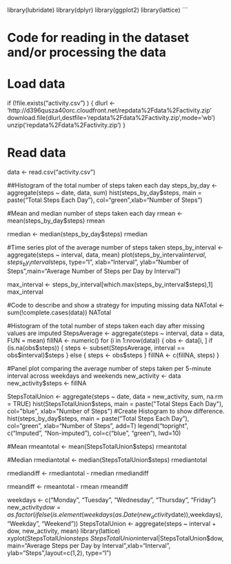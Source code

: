 library(lubridate)
library(dplyr)
library(ggplot2)
library(lattice)
```

# Code for reading in the dataset and/or processing the data

# Load data
if (!file.exists("activity.csv") )
    {
     dlurl <- 'http://d396qusza40orc.cloudfront.net/repdata%2Fdata%2Factivity.zip'  
     download.file(dlurl,destfile='repdata%2Fdata%2Factivity.zip',mode='wb')  
     unzip('repdata%2Fdata%2Factivity.zip')
    }

# Read data
data <- read.csv("activity.csv")  

##Histogram of the total number of steps taken each day
steps_by_day <- aggregate(steps ~ date, data, sum)
hist(steps_by_day$steps, main = paste("Total Steps Each Day"), col="green",xlab="Number of Steps")

#Mean and median number of steps taken each day
rmean <- mean(steps_by_day$steps)
rmean

rmedian <- median(steps_by_day$steps)
rmedian

#Time series plot of the average number of steps taken
steps_by_interval <- aggregate(steps ~ interval, data, mean)
plot(steps_by_interval$interval,steps_by_interval$steps, type="l", xlab="Interval", ylab="Number of Steps",main="Average Number of Steps per Day by Interval")

max_interval <- steps_by_interval[which.max(steps_by_interval$steps),1]
max_interval


#Code to describe and show a strategy for imputing missing data
NATotal <- sum(!complete.cases(data))
NATotal

#Histogram of the total number of steps taken each day after missing values are imputed
StepsAverage <- aggregate(steps ~ interval, data = data, FUN = mean)
fillNA <- numeric()
for (i in 1:nrow(data)) {
    obs <- data[i, ]
    if (is.na(obs$steps)) {
        steps <- subset(StepsAverage, interval == obs$interval)$steps
    } else {
        steps <- obs$steps
    }
    fillNA <- c(fillNA, steps)
}

#Panel plot comparing the average number of steps taken per 5-minute interval across weekdays and weekends
new_activity <- data
new_activity$steps <- fillNA

StepsTotalUnion <- aggregate(steps ~ date, data = new_activity, sum, na.rm = TRUE)
hist(StepsTotalUnion$steps, main = paste("Total Steps Each Day"), col="blue", xlab="Number of Steps")
#Create Histogram to show difference. 
hist(steps_by_day$steps, main = paste("Total Steps Each Day"), col="green", xlab="Number of Steps", add=T)
legend("topright", c("Imputed", "Non-imputed"), col=c("blue", "green"), lwd=10)

#Mean
rmeantotal <- mean(StepsTotalUnion$steps)
rmeantotal

#Median
rmediantotal <- median(StepsTotalUnion$steps)
rmediantotal

rmediandiff <- rmediantotal - rmedian
rmediandiff

rmeandiff <- rmeantotal - rmean
rmeandiff

weekdays <- c("Monday", "Tuesday", "Wednesday", "Thursday", 
              "Friday")
new_activity$dow = as.factor(ifelse(is.element(weekdays(as.Date(new_activity$date)),weekdays), "Weekday", "Weekend"))
StepsTotalUnion <- aggregate(steps ~ interval + dow, new_activity, mean)
library(lattice)
xyplot(StepsTotalUnion$steps ~ StepsTotalUnion$interval|StepsTotalUnion$dow, main="Average Steps per Day by Interval",xlab="Interval", ylab="Steps",layout=c(1,2), type="l")
